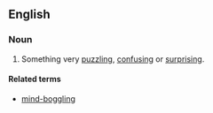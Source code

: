 ==English==

===Noun===
{{en-noun|head=[[mind]]-[[boggler]]}}

# Something very [[puzzling]], [[confusing]] or [[surprising]].

====Related terms====
*[[mind-boggling]]